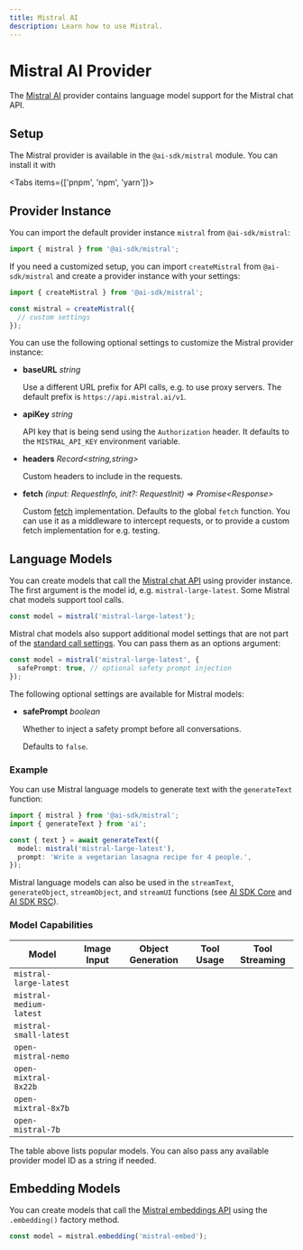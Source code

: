 ```yaml
---
title: Mistral AI
description: Learn how to use Mistral.
---
```


# Mistral AI Provider

The [Mistral AI](https://mistral.ai/) provider contains language model support for the Mistral chat API.

## Setup

The Mistral provider is available in the `@ai-sdk/mistral` module. You can install it with

<Tabs items={['pnpm', 'npm', 'yarn']}>
  <Tab>
    <Snippet text="pnpm install @ai-sdk/mistral" dark />
  </Tab>
  <Tab>
    <Snippet text="npm install @ai-sdk/mistral" dark />
  </Tab>
  <Tab>
    <Snippet text="yarn add @ai-sdk/mistral" dark />
  </Tab>
</Tabs>

## Provider Instance

You can import the default provider instance `mistral` from `@ai-sdk/mistral`:

```ts
import { mistral } from '@ai-sdk/mistral';
```

If you need a customized setup, you can import `createMistral` from `@ai-sdk/mistral`
and create a provider instance with your settings:

```ts
import { createMistral } from '@ai-sdk/mistral';

const mistral = createMistral({
  // custom settings
});
```

You can use the following optional settings to customize the Mistral provider instance:

- **baseURL** _string_

  Use a different URL prefix for API calls, e.g. to use proxy servers.
  The default prefix is `https://api.mistral.ai/v1`.

- **apiKey** _string_

  API key that is being send using the `Authorization` header.
  It defaults to the `MISTRAL_API_KEY` environment variable.

- **headers** _Record&lt;string,string&gt;_

  Custom headers to include in the requests.

- **fetch** _(input: RequestInfo, init?: RequestInit) => Promise&lt;Response&gt;_

  Custom [fetch](https://developer.mozilla.org/en-US/docs/Web/API/fetch) implementation.
  Defaults to the global `fetch` function.
  You can use it as a middleware to intercept requests,
  or to provide a custom fetch implementation for e.g. testing.

## Language Models

You can create models that call the [Mistral chat API](https://docs.mistral.ai/api/#operation/createChatCompletion) using provider instance.
The first argument is the model id, e.g. `mistral-large-latest`.
Some Mistral chat models support tool calls.

```ts
const model = mistral('mistral-large-latest');
```

Mistral chat models also support additional model settings that are not part of the [standard call settings](/docs/ai-sdk-core/settings).
You can pass them as an options argument:

```ts
const model = mistral('mistral-large-latest', {
  safePrompt: true, // optional safety prompt injection
});
```

The following optional settings are available for Mistral models:

- **safePrompt** _boolean_

  Whether to inject a safety prompt before all conversations.

  Defaults to `false`.

### Example

You can use Mistral language models to generate text with the `generateText` function:

```ts
import { mistral } from '@ai-sdk/mistral';
import { generateText } from 'ai';

const { text } = await generateText({
  model: mistral('mistral-large-latest'),
  prompt: 'Write a vegetarian lasagna recipe for 4 people.',
});
```

Mistral language models can also be used in the `streamText`, `generateObject`, `streamObject`, and `streamUI` functions
(see [AI SDK Core](/docs/ai-sdk-core) and [AI SDK RSC](/docs/ai-sdk-rsc)).

### Model Capabilities

| Model                   | Image Input         | Object Generation   | Tool Usage          | Tool Streaming      |
| ----------------------- | ------------------- | ------------------- | ------------------- | ------------------- |
| `mistral-large-latest`  | <Cross size={18} /> | <Check size={18} /> | <Check size={18} /> | <Check size={18} /> |
| `mistral-medium-latest` | <Cross size={18} /> | <Check size={18} /> | <Check size={18} /> | <Check size={18} /> |
| `mistral-small-latest`  | <Cross size={18} /> | <Check size={18} /> | <Check size={18} /> | <Check size={18} /> |
| `open-mistral-nemo`     | <Cross size={18} /> | <Check size={18} /> | <Check size={18} /> | <Check size={18} /> |
| `open-mixtral-8x22b`    | <Cross size={18} /> | <Check size={18} /> | <Check size={18} /> | <Check size={18} /> |
| `open-mixtral-8x7b`     | <Cross size={18} /> | <Check size={18} /> | <Check size={18} /> | <Check size={18} /> |
| `open-mistral-7b`       | <Cross size={18} /> | <Check size={18} /> | <Check size={18} /> | <Check size={18} /> |

<Note>
  The table above lists popular models. You can also pass any available provider
  model ID as a string if needed.
</Note>

## Embedding Models

You can create models that call the [Mistral embeddings API](https://docs.mistral.ai/api/#operation/createEmbedding)
using the `.embedding()` factory method.

```ts
const model = mistral.embedding('mistral-embed');
```
